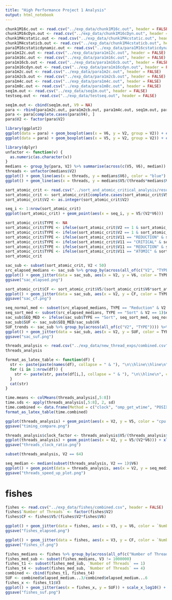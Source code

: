 ```yaml
---
title: "High Performance Project 1 Analysis"
output: html_notebook
---
```


```r
chunk1M16c.out <- read.csv("../exp_data/chunk1M16c.out", header = FALSE)
chunk1M16cDyn.out <- read.csv("../exp_data/chunk1M16cDyn.out", header = FALSE)
chunk1M4cstatic.out <- read.csv("../exp_data/chunk1M4cstatic.out", header = FALSE)
chunk1M4cstaticb.out <- read.csv("../exp_data/chunk1M4cstaticb.out", header = FALSE)
para1M16cstaticdynamic.out <- read.csv("../exp_data/para1M16cstaticdynamic.out", header = FALSE)
para1m12c.out <- read.csv("../exp_data/para1m12c.out", header = FALSE)
para1m16c.out <- read.csv("../exp_data/para1m16c.out", header = FALSE)
para1m16cb.out <- read.csv("../exp_data/para1m16cb.out", header = FALSE)
para1m16cdyn.out <- read.csv("../exp_data/para1m16cdyn.out", header = FALSE)
para1m2c.out <- read.csv("../exp_data/para1m2c.out", header = FALSE)
para1m2cb.out <- read.csv("../exp_data/para1m2cb.out", header = FALSE)
para1m4c.out <- read.csv("../exp_data/para1m4c.out", header = FALSE)
para1m8c.out <- read.csv("../exp_data/para1m8c.out", header = FALSE)
seq1m.out <- read.csv("../exp_data/seq1m.out", header = FALSE)
testseq.out <- read.csv("../exp_data/testseq.out", header = FALSE)
```

```r
seq1m.out <- cbind(seq1m.out, V9 = NA)
para <- rbind(para1m2c.out, para1m2cb.out, para1m4c.out, seq1m.out, para1m8c.out, para1m16c.out, para1m16cb.out, para1m12c.out)
para <- para[complete.cases(para$V4), ]
para$V2 <- factor(para$V2)
```

```r
library(ggplot2)
ggplot(data = para) + geom_boxplot(aes(x = V6, y = V2, group = V2)) + coord_flip() + xlab("Elapsed time") + ylab("Number of Threads")
ggplot(data = para) + geom_boxplot(aes(x = V5, y = V2, group = V2)) + coord_flip() + xlab("CPU cycles") + ylab("Number of Threads")
```

```r
library(dplyr)
unfactor <- function(v) {
  as.numeric(as.character(v))
}
medians <- group_by(para, V2) %>% summarise(across(c(V5, V6), median))
threads <- unfactor(medians$V2)
ggplot() + geom_line(aes(x = threads, y = medians$V6), color = "blue") + geom_point(aes(x = threads, y = medians$V6), color = "blue")
ggplot() + geom_line(aes(x = threads, y = medians$V5/(threads*medians$V6)), color = "blue") + geom_line(aes(x = threads, y = 1), color = "red")
```

```r
sort_atomic_crit <- read.csv("../sort_and_atomic_critical_analysis/results-19-09-23/combined.csv",  header = FALSE)
sort_atomic_crit <- sort_atomic_crit[complete.cases(sort_atomic_crit$V5),]
sort_atomic_crit$V2 <- as.integer(sort_atomic_crit$V2)
```

```r
seq_i <- 1:nrow(sort_atomic_crit)
ggplot(sort_atomic_crit) + geom_point(aes(x = seq_i, y = V5/(V2*V6)))
```

```r
sort_atomic_crit$TYPE <- NA
sort_atomic_crit$TYPE <- ifelse(sort_atomic_crit$V2 == 1 & sort_atomic_crit$V10 == "NORMAL", "Reduction", sort_atomic_crit$TYPE)
sort_atomic_crit$TYPE <- ifelse(sort_atomic_crit$V2 == 1 & sort_atomic_crit$V10 == "SORT", "Sort", sort_atomic_crit$TYPE)
sort_atomic_crit$TYPE <- ifelse(sort_atomic_crit$V11 == "REDUCTION" & sort_atomic_crit$V10 == "REDUCTION", "Reduction", sort_atomic_crit$TYPE)
sort_atomic_crit$TYPE <- ifelse(sort_atomic_crit$V11 == "CRITICAL" & sort_atomic_crit$V10 == "CRITICAL", "Critical", sort_atomic_crit$TYPE)
sort_atomic_crit$TYPE <- ifelse(sort_atomic_crit$V11 == "REDUCTION" & sort_atomic_crit$V10 == "SORT", "Sort", sort_atomic_crit$TYPE)
sort_atomic_crit$TYPE <- ifelse(sort_atomic_crit$V11 == "ATOMIC" & sort_atomic_crit$V10 == "REDUCTION", "Atomic", sort_atomic_crit$TYPE)
sort_atomic_crit
```

```r
sac_sub <- subset(sort_atomic_crit, V2 < 50)
src_elapsed_medians <- sac_sub %>% group_by(across(all_of(c("V2", "TYPE")))) %>% summarise(elapsed_med = median(V6), elapsed_CF = median(CF))
ggplot() + geom_jitter(data = sac_sub, aes(x = V2, y = V6, color = TYPE)) + xlab("Number of Threads") + ylab("Elapsed Time") + geom_path(data = src_elapsed_medians, aes(x = V2, y = elapsed_med, color = TYPE))
ggsave("sac_elapsed.png")
```

```r
sort_atomic_crit$CF <- sort_atomic_crit$V5/(sort_atomic_crit$V6*sort_atomic_crit$V2)
ggplot() + geom_jitter(data = sac_sub, aes(x = V2, y = CF, color = TYPE)) + xlab("Number of Threads") + geom_path(data = src_elapsed_medians, aes(x = V2, y = elapsed_CF, color = TYPE))
ggsave("sac_cf.png")
```

```r
seq_normal_med <- subset(src_elapsed_medians, TYPE == "Reduction" & V2 == 1)$elapsed_med
seq_sort_med <- subset(src_elapsed_medians, TYPE == "Sort" & V2 == 1)$elapsed_med
sac_sub$SEQ_MED <- ifelse(sac_sub$TYPE == "Sort", seq_sort_med, seq_normal_med)
sac_sub$SUF <- sac_sub$SEQ_MED/sac_sub$V6
SUF_trends <- sac_sub %>% group_by(across(all_of(c("V2", "TYPE")))) %>% summarise(SUF = median(SUF))
ggplot() + geom_jitter(data = sac_sub, aes(x = V2, y = SUF, color = TYPE)) + geom_line(aes(x=c(0,32), y = c(0,32)), color = "red") + xlab("Number of Threads") + geom_path(data = SUF_trends, aes(x = V2, y = SUF, color = TYPE))
ggsave("sac_suf.png")
```

```r
threads_analysis <- read.csv("../exp_data/new_thread_exps/combined.csv", header = FALSE)
threads_analysis
```

```r
format_as_latex_table <- function(df) {
  str <- paste(paste(names(df), collapse = " & "), "\n\\hline\\hline\n", collapse = "")
  for (i in 1:nrow(df)) {
    str <- paste(str, paste(df[i,], collapse = " & "), "\n\\hline\n", collapse = "")
  }
  cat(str)
}
```

```r
time.means <- colMeans(threads_analysis[,5:8]) 
time.sds <- apply(threads_analysis[,5:8], 2, sd)
time.combined <- data.frame(Method = c("clock", "omp_get_wtime", "POSIX clock montonic", "POSIX Process CPU time"), Mean = time.means, SD = time.sds)
format_as_latex_table(time.combined)
```
```r
ggplot(threads_analysis) + geom_point(aes(x = V2, y = V5, color = "cpu cycles")) + geom_point(aes(x = V2, y = V6, color = "elapsed time")) + xlab("Number of Threads") + ylab("Seconds")
ggsave("timing_compare.png")
```


```r
threads_analysis$clock_factor <- threads_analysis$V5/(threads_analysis$V2 * threads_analysis$V6)
ggplot(threads_analysis) + geom_point(aes(x = V2, y = V5/(V2*V6))) + xlab("Number of Threads") + ylab("CF")
ggsave("threads_clock_ratio.png")
```


```r
subset(threads_analysis, V2 == 64)
```

```r
seq_median <- median(subset(threads_analysis, V2 == 1)$V6)
ggplot() + geom_point(data = threads_analysis, aes(x = V2, y = seq_median/V6)) + geom_line(aes(x=c(0,64), y = c(0,64)), color = "red") + xlab("Number of Threads") + ylab("SUF")
ggsave("threads_speed_up_plot.png")
```







# fishes

```r
fishes <- read.csv("../exp_data/fishes/combined.csv", header = FALSE)
fishes$`Number of Threads` <- factor(fishes$V2)
fishes$CF <- fishes$V5/(fishes$V2*fishes$V6)
```

```r
ggplot() + geom_jitter(data = fishes, aes(x = V3, y = V6, color = `Number of Threads`)) + scale_x_log10() + xlab("Fishes") + ylab("Elapsed Time")
ggsave("fishes_elapsed.png")
```


```r
ggplot() + geom_jitter(data = fishes, aes(x = V3, y = CF, color = `Number of Threads`)) + scale_x_log10() + xlab("Fishes")
ggsave("fishes_cf.png")
```

```r
fishes_medians <- fishes %>% group_by(across(all_of(c("Number of Threads", "V3")))) %>% summarise(elapsed_medium = median(V6))
fishes_med_sub <- subset(fishes_medians, V3 != 1000000)
fishes_t1 <- subset(fishes_med_sub, `Number of Threads` == 1)
fishes_t4 <- subset(fishes_med_sub, `Number of Threads` == 4)
combined <- cbind(fishes_t1, fishes_t4)
SUF <- combined$elapsed_medium...3/combined$elapsed_medium...6
fishes_x <- fishes_t1$V3
ggplot() + geom_jitter(aes(x = fishes_x, y = SUF)) + scale_x_log10() + xlab("Fishes") + geom_hline(yintercept = 4, color = "red")
ggsave("fishes_suf.png")
```


